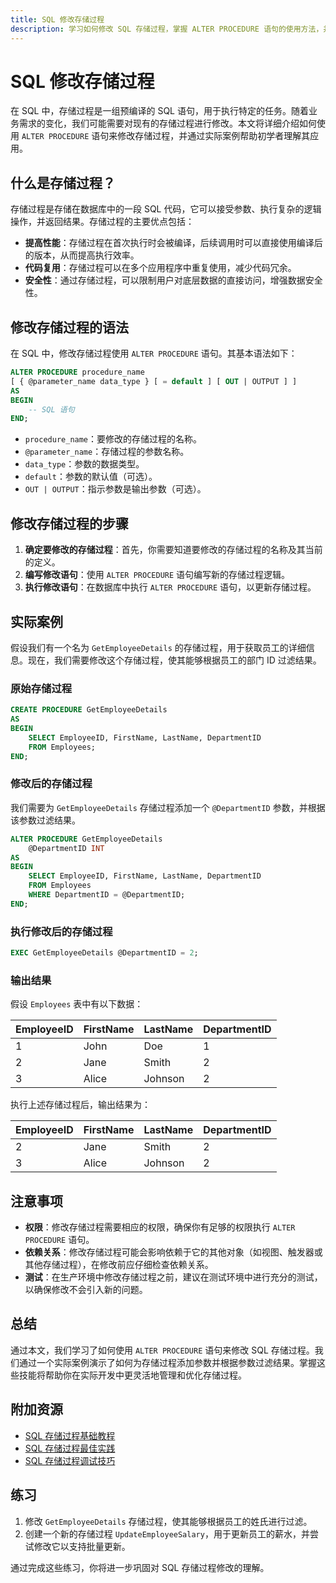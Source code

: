 ```yaml
---
title: SQL 修改存储过程
description: 学习如何修改 SQL 存储过程，掌握 ALTER PROCEDURE 语句的使用方法，并通过实际案例理解其应用场景。
---
```


# SQL 修改存储过程

在 SQL 中，存储过程是一组预编译的 SQL 语句，用于执行特定的任务。随着业务需求的变化，我们可能需要对现有的存储过程进行修改。本文将详细介绍如何使用 `ALTER PROCEDURE` 语句来修改存储过程，并通过实际案例帮助初学者理解其应用。

## 什么是存储过程？

存储过程是存储在数据库中的一段 SQL 代码，它可以接受参数、执行复杂的逻辑操作，并返回结果。存储过程的主要优点包括：

- **提高性能**：存储过程在首次执行时会被编译，后续调用时可以直接使用编译后的版本，从而提高执行效率。
- **代码复用**：存储过程可以在多个应用程序中重复使用，减少代码冗余。
- **安全性**：通过存储过程，可以限制用户对底层数据的直接访问，增强数据安全性。

## 修改存储过程的语法

在 SQL 中，修改存储过程使用 `ALTER PROCEDURE` 语句。其基本语法如下：

```sql
ALTER PROCEDURE procedure_name
[ { @parameter_name data_type } [ = default ] [ OUT | OUTPUT ] ]
AS
BEGIN
    -- SQL 语句
END;
```

- `procedure_name`：要修改的存储过程的名称。
- `@parameter_name`：存储过程的参数名称。
- `data_type`：参数的数据类型。
- `default`：参数的默认值（可选）。
- `OUT | OUTPUT`：指示参数是输出参数（可选）。

## 修改存储过程的步骤

1. **确定要修改的存储过程**：首先，你需要知道要修改的存储过程的名称及其当前的定义。
2. **编写修改语句**：使用 `ALTER PROCEDURE` 语句编写新的存储过程逻辑。
3. **执行修改语句**：在数据库中执行 `ALTER PROCEDURE` 语句，以更新存储过程。

## 实际案例

假设我们有一个名为 `GetEmployeeDetails` 的存储过程，用于获取员工的详细信息。现在，我们需要修改这个存储过程，使其能够根据员工的部门 ID 过滤结果。

### 原始存储过程

```sql
CREATE PROCEDURE GetEmployeeDetails
AS
BEGIN
    SELECT EmployeeID, FirstName, LastName, DepartmentID
    FROM Employees;
END;
```

### 修改后的存储过程

我们需要为 `GetEmployeeDetails` 存储过程添加一个 `@DepartmentID` 参数，并根据该参数过滤结果。

```sql
ALTER PROCEDURE GetEmployeeDetails
    @DepartmentID INT
AS
BEGIN
    SELECT EmployeeID, FirstName, LastName, DepartmentID
    FROM Employees
    WHERE DepartmentID = @DepartmentID;
END;
```

### 执行修改后的存储过程

```sql
EXEC GetEmployeeDetails @DepartmentID = 2;
```

### 输出结果

假设 `Employees` 表中有以下数据：

| EmployeeID | FirstName | LastName | DepartmentID |
|------------|-----------|----------|--------------|
| 1          | John      | Doe      | 1            |
| 2          | Jane      | Smith    | 2            |
| 3          | Alice     | Johnson  | 2            |

执行上述存储过程后，输出结果为：

| EmployeeID | FirstName | LastName | DepartmentID |
|------------|-----------|----------|--------------|
| 2          | Jane      | Smith    | 2            |
| 3          | Alice     | Johnson  | 2            |

## 注意事项

- **权限**：修改存储过程需要相应的权限，确保你有足够的权限执行 `ALTER PROCEDURE` 语句。
- **依赖关系**：修改存储过程可能会影响依赖于它的其他对象（如视图、触发器或其他存储过程），在修改前应仔细检查依赖关系。
- **测试**：在生产环境中修改存储过程之前，建议在测试环境中进行充分的测试，以确保修改不会引入新的问题。

## 总结

通过本文，我们学习了如何使用 `ALTER PROCEDURE` 语句来修改 SQL 存储过程。我们通过一个实际案例演示了如何为存储过程添加参数并根据参数过滤结果。掌握这些技能将帮助你在实际开发中更灵活地管理和优化存储过程。

## 附加资源

- [SQL 存储过程基础教程](#)
- [SQL 存储过程最佳实践](#)
- [SQL 存储过程调试技巧](#)

## 练习

1. 修改 `GetEmployeeDetails` 存储过程，使其能够根据员工的姓氏进行过滤。
2. 创建一个新的存储过程 `UpdateEmployeeSalary`，用于更新员工的薪水，并尝试修改它以支持批量更新。

通过完成这些练习，你将进一步巩固对 SQL 存储过程修改的理解。
